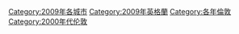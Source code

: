 [[Category:2009年各城市|Category:2009年各城市]]
[[Category:2009年英格蘭|Category:2009年英格蘭]]
[[Category:各年倫敦|Category:各年倫敦]]
[[Category:2000年代伦敦|Category:2000年代伦敦]]